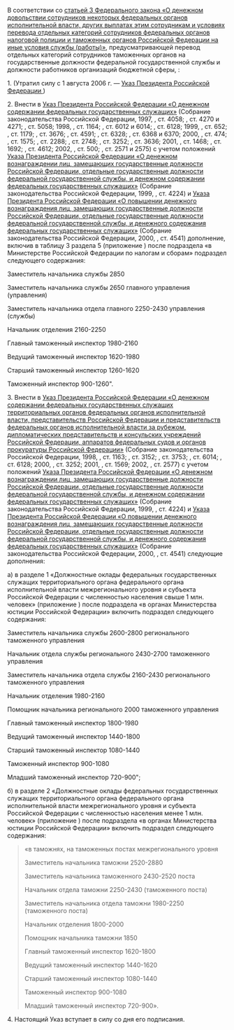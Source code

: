 {{Указ Президента РФ
| НОМЕР          = 974
| ДАТА           = 09.09.2002
| НАЗВАНИЕ       = О внесении дополнений в некоторые акты Президента Российской Федерации
| ДАТАПУБЛИКАЦИИ = 
| ИСТОЧНИК       = http://www.kremlin.ru/acts/bank/18517
| ДРУГОЕ         = В редакции [[Указ Президента РФ от 31.12.2005 № 1574|Указа Президента Российской Федерации {{nobr|от 31.12.2005 г.}} {{nobr|№ 1574}}]]
| УТРАТИЛ СИЛУ   = с 1 августа 2006 г.: [[Указ Президента РФ от 25.07.2006 № 763]]
| ПРЕДЫДУЩИЙ     = 
| СЛЕДУЮЩИЙ      = 
| КАЧЕСТВО       = 
}}<div class="text">

В соответствии со [[Федеральный закон от 30.06.2002 № 78-ФЗ#Статья 3|статьей 3 Федерального закона {{nobr|от 30 июня 2002 г.}} {{nobr|№ 78-ФЗ}} «О денежном довольствии сотрудников некоторых федеральных органов исполнительной власти, других выплатах этим сотрудникам и условиях перевода отдельных категорий сотрудников федеральных органов налоговой полиции и таможенных органов Российской Федерации на иные условия службы (работы)»]], предусматривающей перевод отдельных категорий сотрудников таможенных органов на государственные должности федеральной государственной службы и должности работников организаций бюджетной сферы, {{razr|постановляю}}:

1. (Утратил силу с 1 августа 2006 г. — [[Указ Президента РФ от 31.12.2005 № 1574|Указ Президента Российской Федерации {{nobr|от 31.12.2005 г.}} {{nobr|№ 1574}}]])

2. Внести в [[Указ Президента РФ от 09.04.1997 № 310|Указ Президента Российской Федерации {{nobr|от 9 апреля 1997 г.}} {{nobr|№ 310}} «О денежном содержании федеральных государственных служащих»]] (Собрание законодательства Российской Федерации, 1997, {{nobr|№ 35}}, ст. 4058; {{nobr|№ 37}}, ст. 4270 и 4271; {{nobr|№ 44}}, ст. 5058; 1998, {{nobr|№ 10}}, ст. 1164; {{nobr|№ 49}}, ст. 6012 и 6014; {{nobr|№ 50}}, ст. 6128; 1999, {{nobr|№ 5}}, ст. 652; {{nobr|№ 10}}, ст. 1179; {{nobr|№ 28}}, ст. 3676; {{nobr|№ 39}}, ст. 4591; {{nobr|№ 51}}, ст. 6328; {{nobr|№ 52}}, ст. 6368 и 6370; 2000, {{nobr|№ 5}}, ст. 474; {{nobr|№ 15}}, ст. 1575; {{nobr|№ 22}}, ст. 2288; {{nobr|№ 26}}, ст. 2748; {{nobr|№ 31}}, ст. 3252; {{nobr|№ 36}}, ст. 3636; 2001, {{nobr|№ 15}}, ст. 1468; {{nobr|№ 17}}, ст. 1692; {{nobr|№ 49}}, ст. 4612; 2002, {{nobr|№ 5}}, ст. 500; {{nobr|№ 26}}, ст. 2571 и 2575) с учетом положений [[Указ Президента РФ от 23.08.1999 № 1103|Указа Президента Российской Федерации {{nobr|от 23 августа 1999 г.}} {{nobr|№ 1103}} «О денежном вознаграждении лиц, замещающих государственные должности Российской Федерации, отдельные государственные должности федеральной государственной службы, и денежном содержании федеральных государственных служащих»]] (Собрание законодательства Российской Федерации, 1999, {{nobr|№ 34}}, ст. 4224) и [[Указ Президента РФ от 09.11.2000 № 1853|Указа Президента Российской Федерации {{nobr|от 9 ноября 2000 г.}} {{nobr|№ 1853}} «О повышении денежного вознаграждения лиц, замещающих государственные должности Российской Федерации, отдельные государственные должности федеральной государственной службы, и денежного содержания федеральных государственных служащих»]] (Собрание законодательства Российской Федерации, 2000, {{nobr|№ 46}}, ст. 4541) дополнение, включив в таблицу 3 раздела 5 (приложение {{nobr|№ 2}}) после подраздела «в Министерстве Российской Федерации по налогам и сборам» подраздел следующего содержания:

{{center|"в Государственном таможенном комитете}}

{{center|Российской Федерации}}

Заместитель начальника службы 2850

Заместитель начальника службы 2650 главного управления (управления)

Заместитель начальника отдела главного 2250-2430 управления (службы)

Начальник отделения 2160-2250

Главный таможенный инспектор 1980-2160

Ведущий таможенный инспектор 1620-1980

Старший таможенный инспектор 1260-1620

Таможенный инспектор 900-1260".

3. Внести в [[Указ Президента РФ от 06.03.1998 № 265|Указ Президента Российской Федерации {{nobr|от 6 марта 1998 г.}} {{nobr|№ 265}} «О денежном содержании федеральных государственных служащих территориальных органов федеральных органов исполнительной власти, представительств Российской Федерации и представительств федеральных органов исполнительной власти за рубежом, дипломатических представительств и консульских учреждений Российской Федерации, аппаратов федеральных судов и органов прокуратуры Российской Федерации»]] (Собрание законодательства Российской Федерации, 1998, {{nobr|№ 10}}, ст. 1163; {{nobr|№ 27}}, ст. 3152; {{nobr|№ 30}}, ст. 3753; {{nobr|№ 49}}, ст. 6014; {{nobr|№ 50}}, ст. 6128; 2000, {{nobr|№ 31}}, ст. 3252; 2001, {{nobr|№ 16}}, ст. 1569; 2002, {{nobr|№ 26}}, ст. 2577) с учетом положений [[Указ Президента РФ от 23.08.1999 № 1103|Указа Президента Российской Федерации {{nobr|от 23 августа 1999 г.}} {{nobr|№ 1103}} «О денежном вознаграждении лиц, замещающих государственные должности Российской Федерации, отдельные государственные должности федеральной государственной службы, и денежном содержании федеральных государственных служащих»]] (Собрание законодательства Российской Федерации, 1999, {{nobr|№ 34}}, ст. 4224) и [[Указ Президента РФ от 09.11.2000 № 1853|Указа Президента Российской Федерации {{nobr|от 9 ноября 2000 г.}} {{nobr|№ 1853}} «О повышении денежного вознаграждения лиц, замещающих государственные должности Российской Федерации, отдельные государственные должности федеральной государственной службы, и денежного содержания федеральных государственных служащих»]] (Собрание законодательства Российской Федерации, 2000, {{nobr|№ 46}}, ст. 4541) следующие дополнения:

а) в разделе 1 «Должностные оклады федеральных государственных служащих территориального органа федерального органа исполнительной власти межрегионального уровня и субъекта Российской Федерации с численностью населения свыше 1 млн. человек» (приложение {{nobr|№ 1}}) после подраздела «в органах Министерства юстиции Российской Федерации» включить подраздел следующего содержания:

{{center|"в региональном таможенном управлении Государственного таможенного}}

{{center|комитета Российской Федерации}}

Заместитель начальника службы 2600-2800 регионального таможенного управления

Начальник отдела службы регионального 2430-2700 таможенного управления

Заместитель начальника отдела службы 2160-2430 регионального таможенного управления

Начальник отделения 1980-2160

Помощник начальника регионального 2000 таможенного управления

Главный таможенный инспектор 1800-1980

Ведущий таможенный инспектор 1440-1800

Старший таможенный инспектор 1080-1440

Таможенный инспектор 900-1080

Младший таможенный инспектор 720-900";

б) в разделе 2 «Должностные оклады федеральных государственных служащих территориального органа федерального органа исполнительной власти межрегионального уровня и субъекта Российской Федерации с численностью населения менее 1 млн. человек» (приложение {{nobr|№ 1}}) после подраздела «в органах Министерства юстиции Российской Федерации» включить подраздел следующего содержания:

<blockquote>«в таможнях, на таможенных постах межрегионального уровня
{{center|Государственного таможенного комитета Российской Федерации}}

Заместитель начальника таможни 2520-2880

Заместитель начальника таможенного 2430-2520 поста

Начальник отдела таможни 2250-2430 (таможенного поста)

Заместитель начальника отдела таможни 1980-2250 (таможенного поста)

Начальник отделения 1800-2000

Помощник начальника таможни 1850

Главный таможенный инспектор 1620-1800

Ведущий таможенный инспектор 1440-1620

Старший таможенный инспектор 1080-1440

Таможенный инспектор 900-1080

Младший таможенный инспектор 720-900».</blockquote>

4. Настоящий Указ вступает в силу со дня его подписания.

{{Подпись|Президент Российской Федерации|В.Путин}}

{{left|Москва, Кремль}}
{{left|9 сентября 2002 года}}
{{left|№ 974}}

</div>
